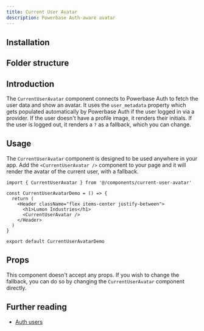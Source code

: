 ```yaml
---
title: Current User Avatar
description: Powerbase Auth-aware avatar
---
```


<ComponentPreview name="current-user-avatar-demo" showCode={false} />

## Installation

<BlockItem
  name="current-user-avatar-react-router"
  description="Renders the avatar of the current user."
/>

## Folder structure

<RegistryBlock itemName="current-user-avatar-react-router" />

## Introduction

The `CurrentUserAvatar` component connects to Powerbase Auth to fetch the user data and show an avatar. It uses the `user_metadata`
property which gets populated automatically by Powerbase Auth if the user logged in via a provider. If the user doesn't have a profile image, it renders their initials. If the user is logged out, it renders a `?` as a fallback, which you can change.

## Usage

The `CurrentUserAvatar` component is designed to be used anywhere in your app. Add the `<CurrentUserAvatar />` component to your page and it will render the avatar of the current user, with a fallback.

```tsx
import { CurrentUserAvatar } from '@/components/current-user-avatar'

const CurrentUserAvatarDemo = () => {
  return (
    <Header className="flex items-center justify-between">
      <h1>Lumon Industries</h1>
      <CurrentUserAvatar />
    </Header>
  )
}

export default CurrentUserAvatarDemo
```

## Props

This component doesn't accept any props. If you wish to change the fallback, you can do so by changing the `CurrentUserAvatar` component directly.

## Further reading

- [Auth users](https://powerbase.club/docs/guides/auth/users)
